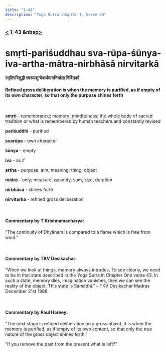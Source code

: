 ```yaml
---
title: "1-43"
description: "Yoga Sutra Chapter 1, Verse 43"
---
```


### [<](/Chapter-1/1-42/) 1-43 &nbsp[>](/Chapter-1/1-44/)

# smṛti-pariśuddhau sva-rūpa-śūnya-iva-artha-mātra-nirbhāsā nirvitarkā

#### स्मृतिपरिशुद्धौ स्वरूपशून्येवार्थमात्रनिर्भासा निर्वितर्का

#### Refined gross deliberation is when the memory is purified, as if empty of its own character, so that only the purpose shines forth

<br />

**smṛti** - remembrance; memory; mindfulness; the whole body of sacred tradition or what is remembered by human teachers and constantly revised <br />

**pariśuddhi** - purified <br />

**svarūpa** - own character <br />

**śūnya** - empty <br />

**iva** - as if <br />

**artha** - purpose, aim; meaning; thing, object <br />

**mātrā** - only; measure, quantity, sum, size, duration <br />

**nirbhāsā** - shines forth <br />

**nirvitarka** - refined gross deliberation <br />

<br />

#### Commentary by T Krishnamacharya:

“The continuity of Dhyānam is compared to a flame which is free from wind.”

<br />

#### Commentary by TKV Desikachar:

“When we look at things, memory always intrudes.
To see clearly,
we need to be in that state described in the Yoga Sutra in Chapter One verse 43.
In such a state, memory dies, imagination vanishes,
then we can see the reality of the object.
This state is Samādhi.”
– TKV Desikachar Madras December 21st 1988

<br />

#### Commentary by Paul Harvey:

“The next stage is refined deliberation on a gross object,
it is when the memory is purified,
as if empty of its own content,
so that only the true nature of the gross object shines forth.”

“If you remove the past from the present what is left?”

<br />
